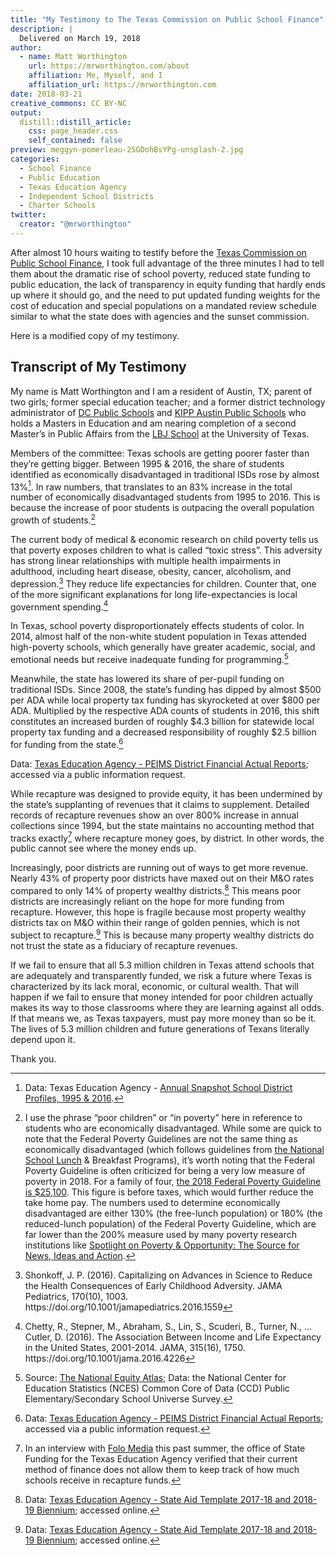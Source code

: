 ```yaml
---
title: "My Testimony to The Texas Commission on Public School Finance"
description: |
  Delivered on March 19, 2018
author:
  - name: Matt Worthington 
    url: https://mrworthington.com/about
    affiliation: Me, Myself, and I
    affiliation_url: https://mrworthington.com
date: 2018-03-21
creative_commons: CC BY-NC
output:
  distill::distill_article:
    css: page_header.css
    self_contained: false
preview: meggyn-pomerleau-2SGDohBsYPg-unsplash-2.jpg
categories:
  - School Finance
  - Public Education
  - Texas Education Agency
  - Independent School Districts
  - Charter Schools
twitter:
  creator: "@mrworthington"
---
```

After almost 10 hours waiting to testify before the [Texas Commission on Public School Finance](https://tea.texas.gov/schoolfinancecommission/), I took full advantage of the three minutes I had to tell them about the dramatic rise of school poverty, reduced state funding to public education, the lack of transparency in equity funding that hardly ends up where it should go, and the need to put updated funding weights for the cost of education and special populations on a mandated review schedule similar to what the state does with agencies and the sunset commission.

Here is a modified copy of my testimony.

## Transcript of My Testimony

My name is Matt Worthington and I am a resident of Austin, TX; parent of two girls; former special education teacher; and a former district technology administrator of [DC Public Schools](https://dcps.dc.gov) and [KIPP Austin Public Schools](http://www.kippaustin.org) who holds a Masters in Education and am nearing completion of a second Master's in Public Affairs from the [LBJ School](https://lbj.utexas.edu) at the University of Texas. 

Members of the committee: Texas schools are getting poorer faster than they're getting bigger. Between 1995 & 2016, the share of students identified as economically disadvantaged in traditional ISDs rose by almost 13%[^1]. In raw numbers, that translates to an 83% increase in the total number of economically disadvantaged students from 1995 to 2016. This is because the increase of poor students is outpacing the overall population growth of students.[^2]


The current body of medical & economic research on child poverty tells us that poverty exposes children to what is called “toxic stress”. This adversity has strong linear relationships with multiple health impairments in adulthood, including heart disease, obesity, cancer, alcoholism, and depression.[^3] They reduce life expectancies for children. Counter that, one of the more significant explanations for long life-expectancies is local government spending.[^4]

In Texas, school poverty disproportionately effects students of color. In 2014, almost half of the non-white student population in Texas attended high-poverty schools, which generally have greater academic, social, and emotional needs but receive inadequate funding for programming.[^5] 

Meanwhile, the state has lowered its share of per-pupil funding on traditional ISDs. Since 2008, the state's funding has dipped by almost $500 per ADA while local property tax funding has skyrocketed at over $800 per ADA. Multiplied by the respective ADA counts of students in 2016, this shift constitutes an increased burden of roughly $4.3 billion for statewide local property tax funding and a decreased responsibility of roughly $2.5 billion for funding from the state.[^6]

Data: [Texas Education Agency - PEIMS District Financial Actual Reports](https://tea.texas.gov/financialstandardreports/); accessed via a public information request.
<!-- <img src="/post/2018-03-21-my-testimony-to-the-texas-commission-on-public-school-finance_files/perstudentrevenues.png" width="100%" /> -->

While recapture was designed to provide equity, it has been undermined by the state’s supplanting of revenues that it claims to supplement. Detailed records of recapture revenues show an over 800% increase in annual collections since 1994, but the state maintains no accounting method that tracks exactly[^7] where recapture money goes, by district. In other words, the public cannot see where the money ends up.

Increasingly, poor districts are running out of ways to get more revenue. Nearly 43% of property poor districts have maxed out on their M&O rates compared to only 14% of property wealthy districts.[^8] This means poor districts are increasingly reliant on the hope for more funding from recapture. However, this hope is fragile because most property wealthy districts tax on M&O within their range of golden pennies, which is not subject to recapture.[^9] This is because many property wealthy districts do not trust the state as a fiduciary of recapture revenues.

If we fail to ensure that all 5.3 million children in Texas attend schools that are adequately and transparently funded, we risk a future where Texas is characterized by its lack moral, economic, or cultural wealth. That will happen if we fail to ensure that money intended for poor children actually makes its way to those classrooms where they are learning against all odds. 
If that means we, as Texas taxpayers, must pay more money than so be it. The lives of 5.3 million children and future generations of Texans literally depend upon it.  
  
Thank you.

[^1]: Data: Texas Education Agency - [Annual Snapshot School District Profiles, 1995 & 2016](https://rptsvr1.tea.texas.gov/perfreport/snapshot/index_old.html).

[^2]: I use the phrase "poor children" or "in poverty" here in reference to students who are economically disadvantaged. While some are quick to note that the Federal Poverty Guidelines are not the same thing as economically disadvantaged (which follows guidelines from [the National School Lunch](https://www.federalregister.gov/documents/2017/04/10/2017-07043/child-nutrition-programs-income-eligibility-guidelines) & Breakfast Programs), it's worth noting that the Federal Poverty Guideline is often criticized for being a very low measure of poverty in 2018. For a family of four, [the 2018 Federal Poverty Guideline is $25,100](https://www.federalregister.gov/documents/2018/01/18/2018-00814/annual-update-of-the-hhs-poverty-guidelines). This figure is before taxes, which would further reduce the take home pay. The numbers used to determine economically disadvantaged are either 130% (the free-lunch population) or 180% (the reduced-lunch population) of the Federal Poverty Guideline, which are far lower than the 200% measure used by many poverty research institutions like [Spotlight on Poverty & Opportunity: The Source for News, Ideas and Action](https://spotlightonpoverty.org). 

[^3]: Shonkoff, J. P. (2016). Capitalizing on Advances in Science to Reduce the Health Consequences of Early Childhood Adversity. JAMA Pediatrics, 170(10), 1003. https://doi.org/10.1001/jamapediatrics.2016.1559

[^4]: Chetty, R., Stepner, M., Abraham, S., Lin, S., Scuderi, B., Turner, N., … Cutler, D. (2016). The Association Between Income and Life Expectancy in the United States, 2001-2014. JAMA, 315(16), 1750. https://doi.org/10.1001/jama.2016.4226

[^5]: Source: [The National Equity Atlas](http://nationalequityatlas.org/indicators/School_poverty/Trend:35536/Texas/false/School_type:All_public_schools/); Data: the National Center for Education Statistics (NCES) Common Core of Data (CCD) Public Elementary/Secondary School Universe Survey. 

[^6]: Data: [Texas Education Agency - PEIMS District Financial Actual Reports](https://tea.texas.gov/financialstandardreports/); accessed via a public information request.

[^7]: In an interview with [Folo Media](https://www.folomedia.org/about/) this past summer, the office of State Funding for the Texas Education Agency verified that their current method of finance does not allow them to keep track of how much schools receive in recapture funds.

[^8]: Data: [Texas Education Agency - State Aid Template 2017-18 and 2018-19 Biennium](https://tea.texas.gov/financialstandardreports/); accessed online.

[^9]: Data: [Texas Education Agency - State Aid Template 2017-18 and 2018-19 Biennium](https://tea.texas.gov/financialstandardreports/); accessed online.
